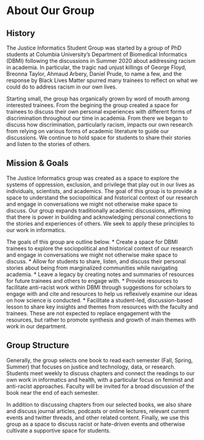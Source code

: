 # About Our Group {#about}

## History
The Justice Informatics Student Group was started by a group of PhD students at Columbia University's Department of Biomedical Informatics (DBMI) following the discussions in Summer 2020 about addressing racism in academia. In particular, the tragic nad unjust killings of George Floyd, Breonna Taylor, Ahmaud Arbery, Daniel
Prude, to name a few, and the response by Black Lives Matter spurred many trainees to reflect on what we could do to address racism in our own lives. 

Starting small, the group has organically grown by word of mouth among interested trainees. From the begining the group created a space for trainees to discuss their own personal experiences with different forms of discrimination throughout our time in academia. From there we began to discuss how discrimination, particularly racism, impacts our own research from relying on various forms of academic literature to guide our discussions. We continue to hold space for students to share their stories and listen to the stories of others. 

  

## Mission & Goals
The Justice Informatics group was created as a space to explore the systems of oppression, exclusion, and privilege that play out in our lives as individuals, scientists, and academics. The goal of this group is to provide a space to understand the sociopolitical and historical context of our research and engage in conversations we might not otherwise make space to discuss. Our group expands traditionally academic discussions, affirming that there is power in building and acknowledging personal connections to the stories and experiences of others. We seek to apply these principles to our work in informatics.

The goals of this group are outline below.
* Create a space for DBMI trainees to explore the sociopolitical and historical context of our research and engage in conversations we might not otherwise make space to discuss.
* Allow for students to share, listen, and discuss their personal stories about being from marginalized communities while navigating academia.
* Leave a legacy by creating notes and summaries of resources for future trainees and others to engage with.
* Provide resources to facilitate anti-racist work within DBMI through suggestions for scholars to engage with and cite and resources to help us reflexively examine our ideas on how science is conducted.
* Facilitate a  student-led, discussion-based lesson to share key insights and themes from resources with the faculty and trainees. These are not expected to replace engagement with the resources, but rather to promote synthesis and growth of main themes with work in our department.



## Group Structure
Generally, the group selects one book to read each semester (Fall, Spring, Summer) that focuses on justice and technology, data, or research. Students meet weekly to discuss chapters and connect the readings to our own work in informatics and health, with a particular focus on feminist and anti-racist approaches. Faculty will be invited for a broad discussion of the book near the end of each semester.

In addition to discussing chapters from our selected books, we also share and discuss journal articles, podcasts or online lectures, relevant current events and twitter threads, and other related content. Finally, we use this group as a space to discuss racist or hate-driven events and otherwise cultivate a supportive space for students. 



